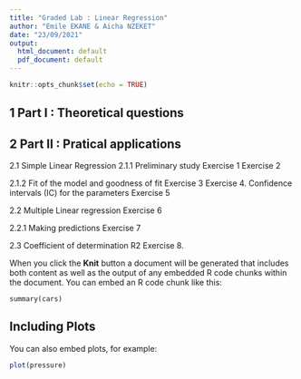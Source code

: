 ```yaml
---
title: "Graded Lab : Linear Regression"
author: "Emile EKANE & Aicha NZEKET"
date: "23/09/2021"
output:
  html_document: default
  pdf_document: default
---
```


```r
knitr::opts_chunk$set(echo = TRUE)
```

## 1 Part I : Theoretical questions

## 2 Part II : Pratical applications
2.1 Simple Linear Regression
2.1.1 Preliminary study
Exercise 1
Exercise 2

2.1.2 Fit of the model and goodness of fit
Exercise 3
Exercise 4. Confidence intervals (IC) for the parameters
Exercise 5

2.2 Multiple Linear regression
Exercise 6

2.2.1 Making predictions
Exercise 7

2.3 Coefficient of determination R2
Exercise 8.

When you click the **Knit** button a document will be generated that includes both content as well as the output of any embedded R code chunks within the document. You can embed an R code chunk like this:

```{}
summary(cars)
```

## Including Plots

You can also embed plots, for example:

```r
plot(pressure)
```


